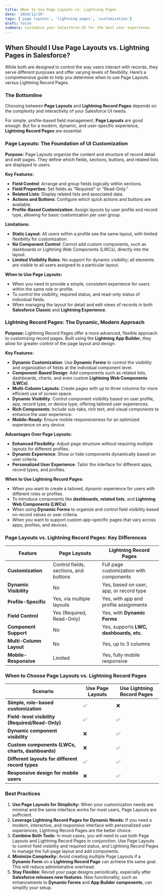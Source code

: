 ```yaml
---
title: When to Use Page Layouts vs. Lightning Pages
date: '2024/12/19'
tags: ['page layouts', 'lightning pages', 'customization']
draft: false
summary: Customize your Salesforce UI for the best user experience.
---
```


## When Should I Use Page Layouts vs. Lightning Pages in Salesforce?

While both are designed to control the way users interact with records, they serve different purposes and offer varying levels of flexibility. Here’s a comprehensive guide to help you determine when to use Page Layouts versus Lightning Record Pages.

### **The Bottomline**

Choosing between **Page Layouts** and **Lightning Record Pages** depends on the complexity and interactivity of your Salesforce UI needs.

For simple, profile-based field management, **Page Layouts** are good enough. But for a modern, dynamic, and user-specific experience, **Lightning Record Pages** are essential. 

### **Page Layouts: The Foundation of UI Customization**

**Purpose:** Page Layouts organize the content and structure of record detail and edit pages. They define which fields, sections, buttons, and related lists are displayed to users.

**Key Features:**
- **Field Control**: Arrange and group fields logically within sections.
- **Field Properties**: Set fields as "Required" or "Read-Only."
- **Related Lists**: Display related lists and associated data.
- **Actions and Buttons**: Configure which quick actions and buttons are available.
- **Profile-Based Customization**: Assign layouts by user profile and record type, allowing for basic customization per user group.

**Limitations:**
- **Static Layout**: All users within a profile see the same layout, with limited flexibility for customization.
- **No Component Control**: Cannot add custom components, such as dashboards or Lightning Web Components (LWCs), directly into the layout.
- **Limited Visibility Rules**: No support for dynamic visibility; all elements are visible to all users assigned to a particular layout.

**When to Use Page Layouts:**
- When you need to provide a simple, consistent experience for users within the same role or profile.
- To control the visibility, required status, and read-only status of individual fields.
- When managing the layout for detail and edit views of records in both **Salesforce Classic** and **Lightning Experience**.

### **Lightning Record Pages: The Dynamic, Modern Approach**

**Purpose:** Lightning Record Pages offer a more advanced, flexible approach to customizing record pages. Built using the **Lightning App Builder**, they allow for greater control of the page layout and design.

**Key Features:**
- **Dynamic Customization**: Use **Dynamic Forms** to control the visibility and organization of fields at the individual component level.
- **Component-Based Design**: Add components such as related lists, dashboards, charts, and even custom **Lightning Web Components (LWCs)**.
- **Multi-Column Layouts**: Create pages with up to three columns for more efficient use of screen space.
- **Dynamic Visibility**: Control component visibility based on user profile, app, record type, or device type, offering tailored user experiences.
- **Rich Components**: Include sub-tabs, rich text, and visual components to enhance the user experience.
- **Mobile-Ready**: Ensure mobile responsiveness for an optimized experience on any device.

**Advantages Over Page Layouts:**
- **Enhanced Flexibility**: Adjust page structure without requiring multiple layouts for different profiles.
- **Dynamic Experience**: Show or hide components dynamically based on user criteria.
- **Personalized User Experience**: Tailor the interface for different apps, record types, and profiles.

**When to Use Lightning Record Pages:**
- When you want to create a tailored, dynamic experience for users with different roles or profiles.
- To introduce components like **dashboards**, **related lists**, and **Lightning Web Components (LWCs)**.
- When using **Dynamic Forms** to organize and control field visibility based on record values or user criteria.
- When you want to support custom app-specific pages that vary across apps, profiles, and devices.

### **Page Layouts vs. Lightning Record Pages: Key Differences**

| **Feature**             | **Page Layouts**                       | **Lightning Record Pages**                  |
|------------------------|----------------------------------------|--------------------------------------------|
| **Customization**       | Control fields, sections, and buttons  | Full page customization with components    |
| **Dynamic Visibility**  | No                                    | Yes, based on user, app, or record type    |
| **Profile-Specific**    | Yes, via multiple layouts             | Yes, with app and profile assignments     |
| **Field Control**       | Yes (Required, Read-Only)             | Yes, with **Dynamic Forms**               |
| **Component Support**   | No                                    | Yes, supports **LWC, dashboards, etc.**  |
| **Multi-Column Layout** | No                                    | Yes, up to 3 columns                      |
| **Mobile-Responsive**   | Limited                               | Yes, fully mobile responsive             |

### **When to Choose Page Layouts vs. Lightning Record Pages**

| **Scenario**                      | **Use Page Layouts** | **Use Lightning Record Pages** |
|-----------------------------------|---------------------|--------------------------------|
| **Simple, role-based customization** | ✅                  | ❌                             |
| **Field-level visibility (Required/Read-Only)** | ✅          | ✅                             |
| **Dynamic component visibility**   | ❌                   | ✅                             |
| **Custom components (LWCs, charts, dashboards)** | ❌       | ✅                             |
| **Different layouts for different record types** | ✅         | ✅                             |
| **Responsive design for mobile users** | ❌             | ✅                             |

### **Best Practices**
1. **Use Page Layouts for Simplicity:** When your customization needs are minimal and the same interface works for most users, Page Layouts are sufficient.
2. **Leverage Lightning Record Pages for Dynamic Needs:** If you need a modern, interactive, and responsive interface with personalized user experiences, Lightning Record Pages are the better choice.
3. **Combine Both Tools:** In most cases, you will need to use both Page Layouts and Lightning Record Pages in conjunction. Use Page Layouts to control field visibility and required status, and Lightning Record Pages to manage the full-page layout and add components.
4. **Minimize Complexity:** Avoid creating multiple Page Layouts if a **Dynamic Form** on a **Lightning Record Page** can achieve the same goal. This will reduce administrative overhead.
5. **Stay Flexible:** Revisit your page designs periodically, especially after **Salesforce releases new features**. New functionality, such as enhancements to **Dynamic Forms** and **App Builder components**, can simplify your setup.
